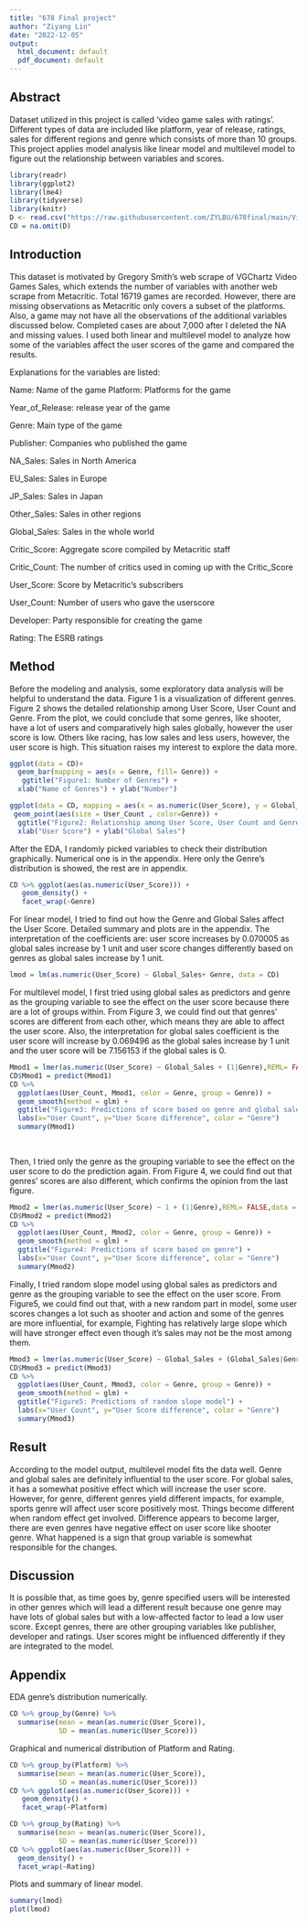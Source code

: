 ```yaml
---
title: "678 Final project"
author: "Ziyang Lin"
date: "2022-12-05"
output:
  html_document: default
  pdf_document: default
---
```


## Abstract

Dataset utilized in this project is called 'video game sales with ratings'. Different types of data are included like platform, year of release, ratings, sales for different regions and genre which consists of more than 10 groups. This project applies model analysis like linear model and multilevel model to figure out the relationship between variables and scores.

```r
library(readr)
library(ggplot2)
library(lme4)
library(tidyverse)
library(knitr)
D <- read.csv("https://raw.githubusercontent.com/ZYLBU/678final/main/Video_Games_Sales_as_at_22_Dec_2016.csv")
CD = na.omit(D)
```

## Introduction

This dataset is motivated by Gregory Smith's web scrape of VGChartz Video Games Sales, which extends the number of variables with another web scrape from Metacritic. Total 16719 games are recorded. However, there are missing observations as Metacritic only covers a subset of the platforms. Also, a game may not have all the observations of the additional variables discussed below. Completed cases are about 7,000 after I deleted the NA and missing values. I used both linear and multilevel model to analyze how some of the variables affect the user scores of the game and compared the results.

Explanations for the variables are listed:

Name: Name of the game Platform: Platforms for the game

Year_of_Release: release year of the game

Genre: Main type of the game

Publisher: Companies who published the game

NA_Sales: Sales in North America

EU_Sales: Sales in Europe

JP_Sales: Sales in Japan

Other_Sales: Sales in other regions

Global_Sales: Sales in the whole world

Critic_Score: Aggregate score compiled by Metacritic staff

Critic_Count: The number of critics used in coming up with the Critic_Score

User_Score: Score by Metacritic's subscribers

User_Count: Number of users who gave the userscore

Developer: Party responsible for creating the game

Rating: The ESRB ratings

## Method

Before the modeling and analysis, some exploratory data analysis will be helpful to understand the data. Figure 1 is a visualization of different genres. Figure 2 shows the detailed relationship among User Score, User Count and Genre. From the plot, we could conclude that some genres, like shooter, have a lot of users and comparatively high sales globally, however the user score is low. Others like racing, has low sales and less users, however, the user score is high. This situation raises my interest to explore the data more.
```r
ggplot(data = CD)+
  geom_bar(mapping = aes(x = Genre, fill= Genre)) +
   ggtitle("Figure1: Number of Genres") +
  xlab("Name of Genres") + ylab("Number")
```

```r
ggplot(data = CD, mapping = aes(x = as.numeric(User_Score), y = Global_Sales)) +
 geom_point(aes(size = User_Count , color=Genre)) +
  ggtitle("Figure2: Relationship among User Score, User Count and Genre") +
  xlab("User Score") + ylab("Global Sales")
```

After the EDA, I randomly picked variables to check their distribution graphically. Numerical one is in the appendix. Here only the Genre's distribution is showed, the rest are in appendix.

```r
CD %>% ggplot(aes(as.numeric(User_Score))) + 
   geom_density() +
   facet_wrap(~Genre)

```

For linear model, I tried to find out how the Genre and Global Sales affect the User Score. Detailed summary and plots are in the appendix. The interpretation of the coefficients are: user score increases by 0.070005 as global sales increase by 1 unit and user score changes differently based on genres as global sales increase by 1 unit. 

```r
lmod = lm(as.numeric(User_Score) ~ Global_Sales+ Genre, data = CD)

```

For multilevel model, I first tried using global sales as predictors and genre as the grouping variable to see the effect on the user score because there are a lot of groups within. From Figure 3, we could find out that genres' scores are different from each other, which means they are able to affect the user score. Also, the interpretation for global sales coefficient is the user score will increase by 0.069496 as the global sales increase by 1 unit and the user score will be 7.156153 if the global sales is 0.

```r
Mmod1 = lmer(as.numeric(User_Score) ~ Global_Sales + (1|Genre),REML= FALSE,data = CD)
CD$Mmod1 = predict(Mmod1)
CD %>%
  ggplot(aes(User_Count, Mmod1, color = Genre, group = Genre)) + 
  geom_smooth(method = glm) +
  ggtitle("Figure3: Predictions of score based on genre and global sales") +
  labs(x="User Count", y="User Score difference", color = "Genre") 
  summary(Mmod1)
  
 

```

Then, I tried only the genre as the grouping variable to see the effect on the user score to do the prediction again. From Figure 4, we could find out that genres' scores are also different, which confirms the opinion from the last figure.

```r
Mmod2 = lmer(as.numeric(User_Score) ~ 1 + (1|Genre),REML= FALSE,data = CD)
CD$Mmod2 = predict(Mmod2)
CD %>%
  ggplot(aes(User_Count, Mmod2, color = Genre, group = Genre)) + 
  geom_smooth(method = glm) +
  ggtitle("Figure4: Predictions of score based on genre") +
  labs(x="User Count", y="User Score difference", color = "Genre")
  summary(Mmod2)

```

Finally, I tried random slope model using global sales as predictors and genre as the grouping variable to see the effect on the user score. From Figure5, we could find out that, with a new random part in model, some user scores changes a lot such as shooter and action and some of the genres are more influential, for example, Fighting has relatively large slope which will have stronger effect even though it's sales may not be the most among them.

```r
Mmod3 = lmer(as.numeric(User_Score) ~ Global_Sales + (Global_Sales|Genre),REML= FALSE,data = CD)
CD$Mmod3 = predict(Mmod3)
CD %>%
  ggplot(aes(User_Count, Mmod3, color = Genre, group = Genre)) + 
  geom_smooth(method = glm) +
  ggtitle("Figure5: Predictions of random slope model") +
  labs(x="User Count", y="User Score difference", color = "Genre")
  summary(Mmod3)

```

## Result
According to the model output, multilevel model fits the data well. Genre and global sales are definitely influential to the user score. For global sales, it has a somewhat positive effect which will increase the user score. However, for genre, different genres yield different impacts, for example, sports genre will affect user score positively most. Things become different when random effect get involved. Difference appears to become larger, there are even genres have negative effect on user score like shooter genre. What happened is a sign that group variable is somewhat responsible for the changes.

## Discussion
It is possible that, as time goes by, genre specified users will be interested in other genres which will lead a different result because one genre may have lots of global sales but with a low-affected factor to lead a low user score.
Except genres, there are other grouping variables like publisher, developer and ratings. User scores might be influenced differently if they are integrated to the model. 

## Appendix

EDA genre's distribution numerically.

```r
CD %>% group_by(Genre) %>% 
  summarise(mean = mean(as.numeric(User_Score)), 
            SD = mean(as.numeric(User_Score)))
```


Graphical and numerical distribution of Platform and Rating.

```r
CD %>% group_by(Platform) %>% 
  summarise(mean = mean(as.numeric(User_Score)), 
            SD = mean(as.numeric(User_Score)))
CD %>% ggplot(aes(as.numeric(User_Score))) + 
   geom_density() +
   facet_wrap(~Platform)
```

```r
CD %>% group_by(Rating) %>% 
  summarise(mean = mean(as.numeric(User_Score)), 
            SD = mean(as.numeric(User_Score)))
CD %>% ggplot(aes(as.numeric(User_Score))) + 
  geom_density() +
  facet_wrap(~Rating)
```

Plots and summary of linear model.

```r
summary(lmod)
plot(lmod)
```



